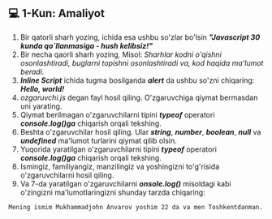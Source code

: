 ## 💻 1-Kun: Amaliyot

1. Bir qatorli sharh yozing, ichida esa ushbu so'zlar bo'lsin **_"Javascript 30 kunda qo`llanmasiga - hush kelibsiz!"_**
2. Bir necha qaorli sharh yozing, Misol: _Sharhlar kodni o'qishni osonlashtiradi,_
   _buglarni topishni osonlashtiradi va,_
   _kod haqida ma'lumot beradi._
3. **_Inline Script_** ichida tugma bosilganda **_alert_** da ushbu so'zni chiqaring: **_Hello, world!_**
4. _ozgaruvchi.js_ degan fayl hosil qiling. O'zgaruvchiga qiymat bermasdan uni yarating.
5. Qiymat berilmagan o'zgaruvchilarni tipini **_typeof_** operatori **_console.log()ga_** chiqarish orqali tekshing.
6. Beshta o'zgaruvchilar hosil qiling. Ular **_string_**, **_number_**, **_boolean_**, **_null_** va **_undefined_** ma'lumot turlarini qiymat qilib olsin.
7. Yuqorida yaratilgan o'zgaruvchilarni tipini **_typeof_** operatori **_console.log()ga_** chiqarish orqali tekshing.
8. Ismingiz, familiyangiz, manzilingiz va yoshingizni to'g'risida o'zgaruvchilarni hosil qiling.
9. Va 7-da yaratilgan o'zgaruvchilarni **_onsole.log()_** misoldagi kabi o'zingizni ma'lumotlaringizni shunday tarzda chiqaring:

```sh copy
Mening ismim Mukhammadjohn Anvarov yoshim 22 da va men Toshkentdanman.
```
